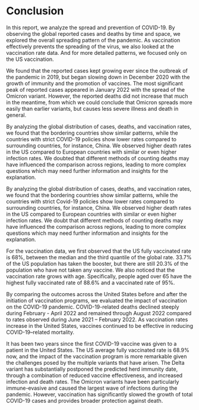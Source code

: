 # Conclusion

In this report, we analyze the spread and prevention of COVID-19. By observing the global reported cases and deaths by time and space, we explored the overall spreading pattern of the pandemic. As vaccination effectively prevents the spreading of the virus, we also looked at the vaccination rate data. And for more detailed patterns, we focused only on the US vaccination.

We found that the reported cases kept growing ever since the outbreak of the pandemic in 2019, but began slowing down in December 2020 with the growth of immunity and the promotion of vaccines. The most significant peak of reported cases appeared in January 2022 with the spread of the Omicron variant. However, the reported deaths did not increase that much in the meantime, from which we could conclude that Omicron spreads more easily than earlier variants, but causes less severe illness and death in general.

By analyzing the global distribution of cases, deaths, and vaccination rates, we found that the bordering countries show similar patterns,  while the countries with strict COVID-19 policies show lower rates compared to surrounding countries, for instance, China. We observed higher death rates in the US compared to European countries with similar or even higher infection rates. We doubted that different methods of counting deaths may have influenced the comparison across regions, leading to more complex questions which may need further information and insights for the explanation.

By analyzing the global distribution of cases, deaths, and vaccination rates, we found that the bordering countries show similar patterns,  while the countries with strict Covid-19 policies show lower rates compared to surrounding countries, for instance, China. We observed higher death rates in the US compared to European countries with similar or even higher infection rates. We doubt that different methods of counting deaths may have influenced the comparison across regions, leading to more complex questions which may need further information and insights for the explanation.

For the vaccination data, we first observed that the US fully vaccinated rate is 68%, between the median and the third quantile of the global rate. 33.7% of the US population has taken the booster, but there are still 20.3% of the population who have not taken any vaccine. We also noticed that the vaccination rate grows with age. Specifically, people aged over 65 have the highest fully vaccinated rate of 88.6% and a vaccinated rate of 95%. 

By comparing the outcomes across the United States before and after the initiation of vaccination programs, we evaluated the impact of vaccination on the COVID-19 pandemic. COVID-19-related deaths declined steeply during February - April 2022 and remained through August 2022 compared to rates observed during June 2021 – February 2022. As vaccination rates increase in the United States, vaccines continued to be effective in reducing COVID-19–related mortality.

It has been two years since the first COVID-19 vaccine was given to a patient in the United States. The US average fully vaccinated rate is 68.9% now, and the impact of the vaccination program is more remarkable given the challenges posed by the multiple variants that have arisen. The Delta variant has substantially postponed the predicted herd immunity date, through a combination of reduced vaccine effectiveness, and increased infection and death rates. The Omicron variants have been particularly immune-evasive and caused the largest wave of infections during the pandemic. However, vaccination has significantly slowed the growth of total COVID-19 cases and provides broader protection against death.

